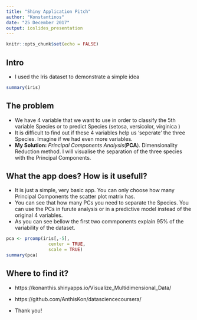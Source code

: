 ---
title: "Shiny Application Pitch"
author: "Konstantinos"
date: "25 December 2017"
output: ioslides_presentation
---

```{r setup, include=FALSE}
knitr::opts_chunk$set(echo = FALSE)
```

## Intro 

- I used the Iris dataset to demonstrate a simple idea
```{r}
summary(iris)
```
## The problem

- We have 4 variable that we want to use in order to classify the 5th variable Species or to predict Species (setosa, versicolor, virginica )
- It is difficult to find out if these 4 variables help us 'seperate' the three Species. Imagine if we had even more variables.
- **My Solution:** *Principal Components Analysis*(**PCA**). Dimensionality Reduction method. I will visualise the separation of the three species with the Principal Components.

## What the app does? How is it usefull?
- It is just a simple, very basic app. You can only choose how many Principal Components the scatter plot matrix has.
- You can see that how many PCs you need to separate the Species. You can use the PCs in furute analysis or in a predictive model instead of the original 4 variables. 
- As you can see bellow the first two commponents explain 95% of the variability of the dataset.
```{r}
pca <- prcomp(iris[,-5],
                center = TRUE,
                scale = TRUE)
summary(pca)
```
## Where to find it?
- https://konanthis.shinyapps.io/Visualize_Multidimensional_Data/
- https://github.com/AnthisKon/datasciencecoursera/

- Thank you!
